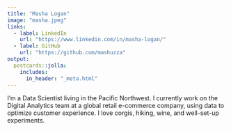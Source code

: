 ```yaml
---
title: "Masha Logan"
image: "masha.jpeg"
links:
  - label: LinkedIn
    url: "https://www.linkedin.com/in/masha-logan/"
  - label: GitHub
    url: "https://github.com/mashuzza"
output:
  postcards::jolla:
    includes:
      in_header: "_meta.html"
---
```

 
I’m a Data Scientist living in the Pacific Northwest. I currently work on the Digital Analytics team at a global retail e-commerce company, using data to optimize customer experience. I love corgis, hiking, wine, and well-set-up experiments.